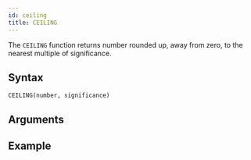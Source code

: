 ```yaml
---
id: ceiling 
title: CEILING 
---
```


The `CEILING` function returns number rounded up, away from zero, to the nearest multiple of significance.

## Syntax

```
CEILING(number, significance)
```

## Arguments

## Example